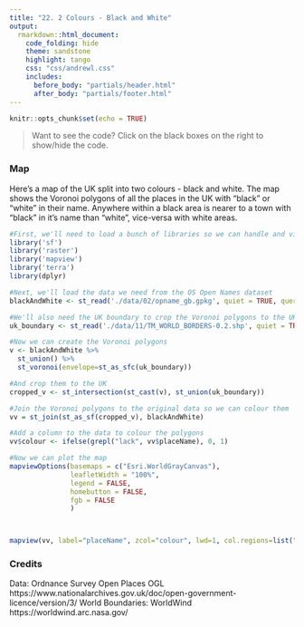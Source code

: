 ```yaml
---
title: "22. 2 Colours - Black and White"
output:
  rmarkdown::html_document:
    code_folding: hide
    theme: sandstone   
    highlight: tango
    css: "css/andrewl.css"
    includes:
      before_body: "partials/header.html"
      after_body: "partials/footer.html"
---
```

```r
knitr::opts_chunk$set(echo = TRUE)
```

> Want to see the code? Click on the black boxes on the right to show/hide the code. 
 

### Map

Here's a map of the UK split into two colours - black and white. The map shows the Voronoi polygons of all the places in the UK with "black" or "white" in their name. Anywhere within a black area is nearer to a town with "black" in it's name than "white", vice-versa
with white areas.

```r
#First, we'll need to load a bunch of libraries so we can handle and view geospatial data
library('sf')
library('raster')
library('mapview')
library('terra')
library(dplyr)

#Next, we'll load the data we need from the OS Open Names dataset
blackAndWhite <- st_read('./data/02/opname_gb.gpkg', quiet = TRUE, query='SELECT geometry, name1 as placeName from named_place where type = "populatedPlace" and (name1 like "%black%" or name1 like "%white%")') 

#We'll also need the UK boundary to crop the Voronoi polygons to the UK
uk_boundary <- st_read('./data/11/TM_WORLD_BORDERS-0.2.shp', quiet = TRUE) %>% st_transform(crs = 27700) %>% filter(NAME == "United Kingdom")

#Now we can create the Voronoi polygons
v <- blackAndWhite %>% 
  st_union() %>%
  st_voronoi(envelope=st_as_sfc(uk_boundary)) 

#And crop them to the UK
cropped_v <- st_intersection(st_cast(v), st_union(uk_boundary)) 

#Join the Voronoi polygons to the original data so we can colour them
vv = st_join(st_as_sf(cropped_v), blackAndWhite)

#Add a column to the data to colour the polygons
vv$colour <- ifelse(grepl("lack", vv$placeName), 0, 1)

#Now we can plot the map
mapviewOptions(basemaps = c("Esri.WorldGrayCanvas"),
               leafletWidth = "100%",
               legend = FALSE,
               homebutton = FALSE,
               fgb = FALSE
               )



mapview(vv, label="placeName", zcol="colour", lwd=1, col.regions=list("black","white"),col=list("black"), alpha.regions = 1, aplha = 1 )
```

### Credits

Data: Ordnance Survey Open Places OGL https://www.nationalarchives.gov.uk/doc/open-government-licence/version/3/
World Boundaries: WorldWind https://worldwind.arc.nasa.gov/
